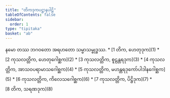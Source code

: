 ```yaml
---
title: "တိကဒုကပဋ္ဌာနပါဠိ"
tableOfContents: false
sidebar:
  order: 1
type: "tipitaka"
basket: "ab"
---
```


<Paragraph number="1" type="center">
နမော တဿ ဘဂဝတော အရဟတော သမ္မာသမ္ဗုဒ္ဓဿ.

</Paragraph>

<TableOfContents>
* [1 တိက, ဟေတုဒုက](1)
* [2 ကုသလတ္တိက, ဟေတုဂေါစ္ဆက](2)
* [3 ကုသလတ္တိက, စူဠန္တရဒုက](3)
* [4 ကုသလတ္တိက, အာသဝပရာမာသဂေါစ္ဆက](4)
* [5 ကုသလတ္တိက, မဟန္တရဒုကော်ပါဒါနဂေါစ္ဆက](5)
* [6 ကုသလတ္တိက, ကိလေသဂေါစ္ဆက](6)
* [7 ကုသလတ္တိက, ပိဋ္ဌိဒုက](7)
* [8 တိက, သရဏဒုက](8)
</TableOfContents>